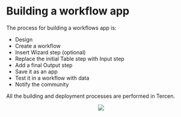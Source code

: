# Building a workflow app

The process for building a workflows app is:

* Design
* Create a workflow
* Insert Wizard step (optional)
* Replace the initial Table step with Input step
* Add a final Output step
* Save it as an app
* Test it in a workflow with data
* Notify the community

All the building and deployment processes are performed in Tercen.


<center>![](images/goldfish.png)</center>